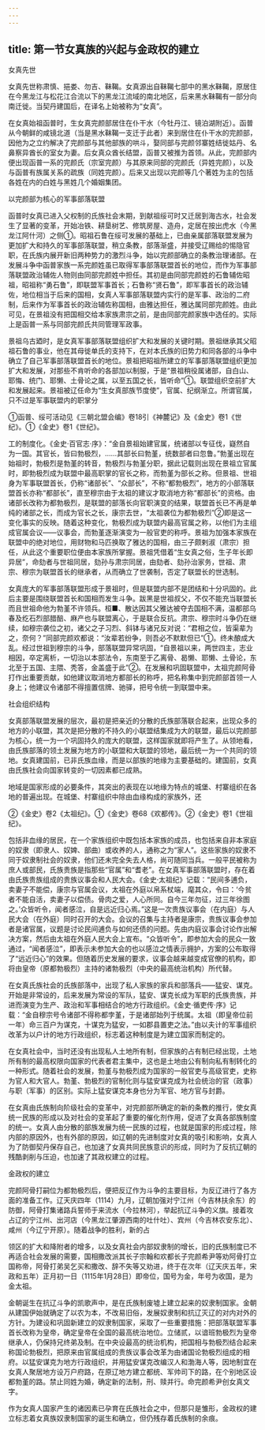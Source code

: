 ```yaml
---
---
---
```

title: 第一节女真族的兴起与金政权的建立
---



女真先世

女真先世称肃慎、挹娄、勿吉、靺鞨。女真源出自靺鞨七部中的黑水靺鞨，原居住在今黑龙江与松花江合流以下的黑龙江流域的南北地区，后来黑水靺鞨有一部分向南迁徙。当契丹建国后，在译名上始被称为“女真”。

在女真始祖函普时，生女真完颜部居住在仆干水（今牡丹江、镜泊湖附近）。函普从今朝鲜的咸镜北道（当是黑水靺鞨一支迁于此者）来到居住在仆干水的完颜部，因他为之立约解决了完颜部与其他部族的哄斗，娶同部与完颜邻寨姓结徙姑丹、名鼻察异酋长的室女为妻。后女真众酋长结盟，函普又被推为首领。从此，完颜部内便出现函普一系的完颜氏（宗室完颜）与其原来同部的完颜氏（异姓完颜），以及与函普有族属关系的疏族（同姓完颜）。后来又出现以完颜等几个著姓为主的包括各姓在内的白姓与黑姓几个婚姻集团。

以完颜部为核心的军事部落联盟

函普时女真已进入父权制的氏族社会末期，到献祖绥可时又迁居到海古水，社会发生了显著的变革，开始冶铁、耕垦树艺、修筑房屋、造舟，定居在按出虎水（今黑龙江阿什河）之侧①。昭祖石鲁在绥可发展的基础上，已由亲属部落联盟发展为更加扩大和持久的军事部落联盟，稍立条教，部落渐盛，并接受辽赐给的惕隐官职，在氏族内展开新旧两种势力的激烈斗争，始以完颜部确立的条教治理诸部。在发展斗争中函普家族一系完颜姓虽已取得军事部落联盟首长的地位，而作为军事部落联盟政治辅佐人物则由同部完颜姓中担任。其初是由同部完颜姓的石鲁辅佐昭祖，昭祖称“勇石鲁”，即联盟军事首长；石鲁称“贤石鲁”，即军事首长的政治辅佐，地位相当于后来的国相，女真人军事部落联盟内实行的是军事、政治的二府制，后来作为军事首长的政治辅佐称国相，由雅达担任，雅达属同部完颜姓。由此可见，在景祖没有把国相交给本家族肃宗之前，是由同部完颜家族中选任的。实际上是函普一系与同部完颜氏共同管理军政事。

景祖乌古廼时，是女真军事部落联盟组织扩大和发展的关键时期。景祖继承其父昭祖石鲁的事业，他在其母徙单氏的支持下，在对本氏族的旧势力和同各部的斗争中确立了自己军事部落联盟首长的地位。景祖把昭祖所建立的军事部落联盟组织更加扩大和发展，对那些不肯听命的各部加以制服，于是“景祖稍役属诸部，自白山、耶悔、统门、耶懒、土骨论之属，以至五国之长，皆听命”①。联盟组织空前扩大和发展起来。景祖被辽任命为“生女真部族节度使”，官属、纪纲渐立。所谓官属，只不过是军事联盟内的职掌分

①函普、绥可活动见《三朝北盟会编》卷18引《神麓记》及《金史》卷1《世纪》。①《金史》卷1《世纪》。

工的制度化。《金史·百官志·序》：“金自景祖始建官属，统诸部以专征伐，嶷然自为一国。其官长，皆曰勃极烈，……其部长曰勃堇，统数部者曰忽鲁。”勃堇出现在始祖时，勃极烈是勃堇的转音，勃极烈与勃堇分职，据此记载则出现在景祖立官属时，即勃极烈成为联盟中最高职掌的官长之称，而勃堇为部长之称。但景祖、世祖身为军事联盟首长，仍称“诸部长”、“众部长”，不称“都勃极烈”，地方的小部落联盟首长亦称“都部长”，直至穆宗由于太祖的建议才取消地方称“都部长”的资格。由诸部长改称为都勃极烈，是联盟的部落长向官职演变的结果，联盟首长已不再是单纯的诸部之长，而成为官长之长，康宗去世，“太祖袭位为都勃极烈”②即是这一变化事实的反映。随着这种变化，勃极烈成为联盟内最高官属之称，以他们为主组成官属会议——议事会，而勃堇逐渐演变为一般官吏的称呼。景祖为加强本家族在联盟中的绝对地位，用财物和马匹换取了雅达的国相，由三子颇剌淑（肃宗）担任，从此这个重要职位便由本家族所掌握。景祖凭借着“生女真之俗，生子年长即异居”，命劾者与世祖同居，劾孙与肃宗同居，由劾者、劾孙治家务，世祖、肃宗、穆宗为联盟首长的继承者，从而确立了世袭制，否定了联盟长的世选制。

女真庞大的军事部落联盟形成于景祖时，但是联盟内部不是团结和十分巩固的。此后主要是围绕联盟首长和国相而发生斗争。跋黑是世祖叔父，不仅不能充当联盟长而且世祖命他为勃堇不许领兵。桓■、散达因其父雅达被夺去国相不满，温都部乌春及纥石烈部腊醅、麻产也与联盟离心，于是联合反抗。肃宗、穆宗时斗争仍在继续，如穆宗袭位之初，诸父之子习烈、斜钵与诸兄反对说：“君相之位，皆渠辈为之，奈何？”同部完颜欢都说：“汝辈若纷争，则吾必不默默但已”①。终未酿成大乱。经过世祖到穆宗的斗争，部落联盟异常巩固，“自景祖以来，两世四主，志业相因，卒定离析，一切治以本部法令，东南至于乙离骨、曷懒、耶懒、土骨论，东北至于五国、主隈、秃答，金盖盛于此”②。在发展和巩固联盟中，太祖完颜阿骨打作出重要贡献，如他建议取消地方都部长的称呼，把名称集中到完颜部首领一人身上；他建议令诸部不得擅置信牌、驰驿，把号令统一到联盟中来。

社会组织结构

女真部落联盟发展的层次，最初是把亲近的分散的氏族部落联合起来，出现众多的地方的小联盟，其次是把分散的不持久的小联盟结集成为大的联盟，最后以完颜部为核心，统一为一个巩固持久的庞大的联盟，这样国家就即将产生了。从领地看，由氏族部落的领土发展为地方的小联盟和大联盟的领地，最后统一为一个共同的领地。女真建国前，已非氏族血缘，而是以部族的地缘为主要基础的。建国前，女真由氏族社会向国家转变的一切因素都已成熟。

地域是国家形成的必要条件，其突出的表现在以地缘为特点的城堡、村寨组织在各地的普遍出现。在城堡、村寨组织中除由血缘构成的家族外，还

②《金史》卷2《太祖纪》。①《金史》卷68《欢都传》。②《金史》卷1《世祖纪》。

包括非血缘的居民，在一个家族组织中既包括本家族的成员，也包括来自非本家庭的奴隶（即隶人、奴婢、部曲）或收养的人，通称之为“家人”。这些家族的奴隶不同于奴隶制社会的奴隶，他们还未完全失去人格，尚可随同当兵。一般平民被称为庶人或部民，氏族贵族是指那些“官属”和“耆老”。在女真军事部落联盟时，存在着由氏族贵族组成的贵族议事会和人民大会。《金史·太祖纪》记载：“民间多逋负，卖妻子不能偿，康宗与官属会议，太祖在外庭以帛系杖端，麾其众，令曰：‘今贫者不能自活，卖妻子以偿债。骨肉之爱，人心所同。自今三年勿征，过三年徐图之。’众皆听令，闻者感泣，自是远近归心焉。”这是一次贵族议事会（在内庭）与人民大会（在外庭）同时召开的大会。会议的召集与主持者是康宗，贵族议事会参加者是诸官属，议题是讨论民间逋负与如何还债的问题。先由内庭议事会讨论作出解决方案，然后由太祖在外庭人民大会上宣布。“众皆听令”，即参加大会的民众一致通过，“闻者感泣”，即表示未参加大会的也以感泣之情表示拥护，方案的公布取得了“远近归心”的效果。但随着历史发展的要求，议事会越来越变成官僚的机构，即将由皇帝（原都勃极烈）主持的诸勃极烈（中央的最高统治机构）所代替。

在女真氏族社会的氏族部落中，出现了私人家族的家兵和部落兵——猛安、谋克。开始是非常设的，后来发展为常设的军队，猛安、谋克长成为军职的氏族贵族，并进而演变为生产、政治和军事相结合的地方行政组织。《金史·循吏传·序》记载：“金自穆宗号令诸部不得称都孛堇，于是诸部始列于统属。太祖（即皇帝位前一年）命三百户为谋克，十谋克为猛安，一如郡县置吏之法。”由以夫计的军事组织改革为以户计的地方行政组织，标志着这种制度是为建立国家而制定的。

在女真社会中，当时还没有出现私人土地所有制，但家族的占有制已经出现，土地所有制的最高权限向国家的代表者君主集中，这也是土地由公有制向私有制转化的一种形式。随着社会的发展，勃堇与勃极烈成为国家的一般官吏与高级官吏，史称为官人和大官人。勃堇、勃极烈的官制化则与猛安谋克成为社会统治的官（政事）与职（军事）的区别。实际上猛安谋克本身也分为军官、地方官与封爵。

在女真由氏族制向阶级社会的变革中，对完颜部所确定的新的条教的推行，使女真统一民族的形成以及对社会的变革起了重要的催化剂作用，促进了女真各部族制度的统一。女真人由分散的部族发展为统一民族的过程，也就是国家的形成过程，除内部的原因外，也有外部的原因，如辽朝的先进制度对女真的吸引和影响，女真人为了防御契丹保存自己，也加速了女真共同民族意识的形成，同时为了反抗辽朝的残酷剥削与压迫，也加速了其政权建立的过程。

金政权的建立

完颜阿骨打嗣位为都勃极烈后，便把反辽作为斗争的主要目标，为反辽进行了各方面的准备工作。辽天庆四年（1114）九月，辽朝加强对宁江州（今吉林扶余东）的防御，阿骨打集诸路兵誓师于来流水（今拉林河），举起抗辽斗争的义旗。接着攻占辽的宁江州、出河店（今黑龙江肇源西南的吐什吐）、宾州（今吉林农安东北）、咸州（今辽宁开原）。随着战争的胜利，新的占

领区的扩大和降附者的增多，以及女真社会内部奴隶制的增长，旧的氏族制度已不再适合社会发展的需要，国相撒改派其长子宗翰和欢都长子完颜希尹等劝阿骨打立国称帝，阿骨打弟吴乞买和撒改、辞不失等又劝进，终于在次年（辽天庆五年，宋政和五年）正月初一日（1115年1月28日）即帝位，国号为金，年号为收国，是为金太祖。

金朝诞生在抗辽斗争的凯歌声中，是在氏族制废墟上建立起来的奴隶制国家。金朝从建国伊始就确定了以农为本，不改易旧俗，发展奴隶制和抗辽灭辽的对内对外的方针。为建设和巩固新建立的奴隶制国家，采取了一些重要措施：把部落联盟军事首长改称为皇帝，确定皇帝在全国的最高统治地位。立储贰，以谙班勃极烈为皇帝继承人，仍保持兄终弟及制。在中央设最高的统治机构，把国相与勃极烈结合起来称国论勃极烈，把原来由官属组成的贵族议事会改革为由诸国论勃极烈组成的相府。以猛安谋克为地方行政组织，并用猛安谋克改编汉人和渤海人等，因地制宜在女真人聚居地方设万户府路，在原辽地方建立都统、军帅司下的路，在个别地区设都勃堇的路。禁止同姓为婚，确定新的法制，刑、赎并行。命完颜希尹创女真文字。

作为女真人国家产生的诸因素已孕育在氏族社会之中，但那只是雏形，金政权的建立标志着女真族奴隶制国家的诞生和确立，但仍残存着氏族制的余痕。